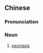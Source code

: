 {{also|牛皮癣}}
==Chinese==
{{zh-forms|s=牛皮癣|type=21}}
{{wikipedia|lang=zh}}

===Pronunciation===
{{zh-pron
|m=niúpí癣
|c=ngau4 pei4 sin2
|cat=n
}}

===Noun===
{{zh-noun}}

# {{lb|zh|dermatology|pathology}} [[psoriasis]]